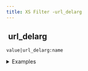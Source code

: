 ```yaml
---
title: XS Filter -url_delarg
---
```


## <img src="../assets/docuBadge (11).png" alt="" data-size="line"> url\_delarg <a href="#xsurl_delarg" id="xsurl_delarg"></a>

`value|url_delarg:name`

<details>

<summary>Examples</summary>

```javascript
"https://example.com?page=2"|url_delarg:"page"    // Returns "https://example.com"
"https://example.com?x=1&y=2"|url_delarg:"x"      // Returns "https://example.com?y=2"
```

</details>
